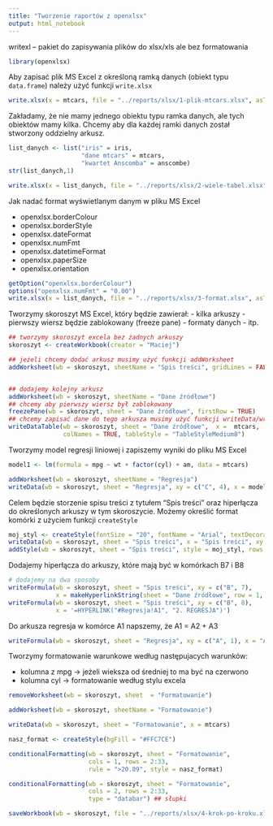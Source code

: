 ```yaml
---
title: "Tworzenie raportów z openxlsx"
output: html_notebook
---
```



writexl -- pakiet do zapisywania plików do xlsx/xls ale bez formatowania

```r
library(openxlsx)
```

Aby zapisać plik MS Excel z określoną ramką danych (obiekt typu `data.frame`) należy użyć funkcji `write.xlsx`


```r
write.xlsx(x = mtcars, file = "../reports/xlsx/1-plik-mtcars.xlsx", asTable = T)
```

Zakładamy, że nie mamy jednego obiektu typu ramka danych, ale tych obiektów mamy kilka. Chcemy aby dla każdej ramki danych został stworzony oddzielny arkusz.

```r
list_danych <- list("iris" = iris, 
                    "dane mtcars" = mtcars, 
                    "kwartet Anscomba" = anscombe)
str(list_danych,1)

write.xlsx(x = list_danych, file = "../reports/xlsx/2-wiele-tabel.xlsx", asTable = T)
```

Jak nadać format wyświetlanym danym w pliku MS Excel

+ openxlsx.borderColour
+ openxlsx.borderStyle
+ openxlsx.dateFormat
+ openxlsx.numFmt
+ openxlsx.datetimeFormat
+ openxlsx.paperSize
+ openxlsx.orientation

```r
getOption("openxlsx.borderColour")
options("openxlsx.numFmt" = "0.00")
write.xlsx(x = list_danych, file = "../reports/xlsx/3-format.xlsx", asTable = T)
```


Tworzymy skoroszyt MS Excel, który będzie zawierał:
- kilka arkuszy
- pierwszy wiersz będzie zablokowany (freeze pane)
- formaty danych 
- itp.


```r
## tworzymy skoroszyt excela bez żadnych arkuszy
skoroszyt <- createWorkbook(creator = "Maciej")

## jeżeli chcemy dodać arkusz musimy użyć funkcji addWorksheet
addWorksheet(wb = skoroszyt, sheetName = "Spis treści", gridLines = FALSE)


## dodajemy kolejny arkusz
addWorksheet(wb = skoroszyt, sheetName = "Dane źródłowe")
## chcemy aby pierwszy wiersz był zablokowany
freezePane(wb = skoroszyt, sheet = "Dane źródłowe", firstRow = TRUE)
## chcemy zapisać dane do tego arkusza musimy użyć funkcji writeData/writeDataTable
writeDataTable(wb = skoroszyt, sheet = "Dane źródłowe",  x =  mtcars,
               colNames = TRUE, tableStyle = "TableStyleMedium8")
```

Tworzymy model regresji liniowej i zapiszemy wyniki do pliku MS Excel

```r
model1 <- lm(formula = mpg ~ wt + factor(cyl) + am, data = mtcars)

addWorksheet(wb = skoroszyt, sheetName = "Regresja")
writeData(wb = skoroszyt, sheet = "Regresja", xy = c("C", 4), x = model1)
```

Celem będzie storzenie spisu treści z tytułem "Spis treści" oraz hiperłącza do określonych arkuszy w tym skoroszycie. Możemy określić format komórki z użyciem funkcji `createStyle`

```r
moj_styl <- createStyle(fontSize = "20", fontName = "Arial", textDecoration  = "bold")
writeData(wb = skoroszyt, sheet = "Spis treści", x = "Spis treści", xy = c("B", 5))
addStyle(wb = skoroszyt, sheet = "Spis treści", style = moj_styl, rows = 5, cols = 2)
```

Dodajemy hiperłącza do arkuszy, które mają być w komórkach B7 i B8

```r
# dodajemy na dwa sposoby
writeFormula(wb = skoroszyt, sheet = "Spis treści", xy = c("B", 7),
             x = makeHyperlinkString(sheet = "Dane źródłowe", row = 1, col = 1, text = "1. DANE ŹRÓDŁOWE"))
writeFormula(wb = skoroszyt, sheet = "Spis treści", xy = c("B", 8), 
             x = '=HYPERLINK("#Regresja!A1", "2. REGRESJA")')

```

Do arkusza regresja w komórce A1 napszemy, że A1 = A2 + A3

```r
writeFormula(wb = skoroszyt, sheet = "Regresja", xy = c("A", 1), x = "A2 + A3")
```


Tworzymy formatowanie warunkowe według następujacych warunków:

- kolumna z mpg -> jeżeli wieksza od średniej to ma być na czerwono
- kolumna cyl -> formatowanie według stylu excela

```r
removeWorksheet(wb = skoroszyt, sheet  = "Formatowanie")

addWorksheet(wb = skoroszyt, sheetName = "Formatowanie")

writeData(wb = skoroszyt, sheet = "Formatowanie", x = mtcars)

nasz_format <- createStyle(bgFill = "#FFC7CE")

conditionalFormatting(wb = skoroszyt, sheet = "Formatowanie",
                      cols = 1, rows = 2:33,
                      rule = ">20.09", style = nasz_format)

conditionalFormatting(wb = skoroszyt, sheet = "Formatowanie", 
                      cols = 2, rows = 2:33,
                      type = "databar") ## słupki
```



```r
saveWorkbook(wb = skoroszyt, file = "../reports/xlsx/4-krok-po-kroku.xlsx", overwrite = TRUE)
```



















